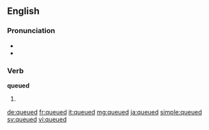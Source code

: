 ==English==

===Pronunciation===
* {{IPA|/kjuːd/}}
* {{homophones|cued}}

===Verb===
'''queued'''

# {{en-past of|queue}}

[[de:queued]]
[[fr:queued]]
[[it:queued]]
[[mg:queued]]
[[ja:queued]]
[[simple:queued]]
[[sv:queued]]
[[vi:queued]]